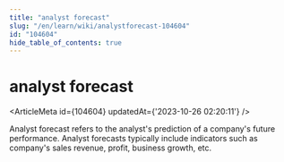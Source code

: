 ```yaml
---
title: "analyst forecast"
slug: "/en/learn/wiki/analystforecast-104604"
id: "104604"
hide_table_of_contents: true
---
```



# analyst forecast

<ArticleMeta id={104604} updatedAt={'2023-10-26 02:20:11'} />
<div className='border-solid border-b border-t-0 my-4 border-[var(--ifm-color-gray-300)]' />

Analyst forecast refers to the analyst's prediction of a company's future performance. Analyst forecasts typically include indicators such as company's sales revenue, profit, business growth, etc.
